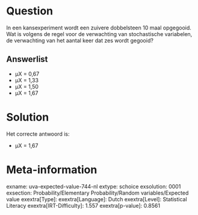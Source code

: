 Question
========

In een kansexperiment wordt een zuivere dobbelsteen 10 maal opgegooid.
Wat is volgens de regel voor de verwachting van stochastische
variabelen, de verwachting van het aantal keer dat zes wordt gegooid?

Answerlist
----------

* μX = 0,67
* μX = 1,33
* μX = 1,50
* μX = 1,67

Solution
========

Het correcte antwoord is: 

* μX = 1,67

Meta-information
================
exname: uva-expected-value-744-nl
extype: schoice
exsolution: 0001
exsection: Probability/Elementary Probability/Random variables/Expected value
exextra[Type]: 
exextra[Language]: Dutch
exextra[Level]: Statistical Literacy
exextra[IRT-Difficulty]: 1.557
exextra[p-value]: 0.8561
